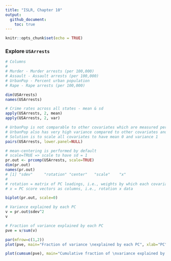 ```yaml
---
title: "ISLR, Chapter 10"
output: 
  github_document:
    toc: true
---
```


```r
knitr::opts_chunk$set(echo = TRUE)
```

### Explore `USArrests`

```r

# Columns
# 
# Murder - Murder arrests (per 100,000)
# Assault -	Assault arrests (per 100,000)
# UrbanPop - Percent urban population
# Rape - Rape arrests (per 100,000)

dim(USArrests)
names(USArrests)

# Crime rates across all states - mean & sd
apply(USArrests, 2, mean)
apply(USArrests, 2, var)

# UrbanPop is not comparable to other covariates which are measured per 100,000 individuals
# UrbanPop also has very high variance compared to other covariates and will dominate the PCs
# Solution is to scale all covariates to have mean 0 and variance 1
pairs(USArrests, lower.panel=NULL)

# mean-centering is performed by default
# scale=TRUE => scale to have sd = 1
pr.out <- prcomp(USArrests, scale=TRUE) 
dim(pr.out)
names(pr.out)
# [1] "sdev"     "rotation" "center"   "scale"    "x"    
# 
# rotation = matrix of PC loadings, i.e., weights by which each covariate must be multiplied to get PC
# x = PC score vectors as columns, i.e., rotation x data

biplot(pr.out, scale=0)

# Variance explained by each PC
v = pr.out$sdev^2
v

# Fraction of variance explained by each PC
pve = v/sum(v)

par(mfrow=c(1,2))
plot(pve, main="Fraction of variance \nexplained by each PC", xlab="PC", ylab="", ylim=c(0,1), pch=15, type='b')

plot(cumsum(pve), main="Cumulative fraction of \nvariance explained by each PC", xlab="PC", ylab="", ylim=c(0,1), pch=15, type='b')

```
